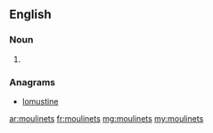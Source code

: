 ==English==

===Noun===
{{head|en}}

# {{plural of|moulinet}}

===Anagrams===
* [[lomustine#English|lomustine]]

[[ar:moulinets]]
[[fr:moulinets]]
[[mg:moulinets]]
[[my:moulinets]]